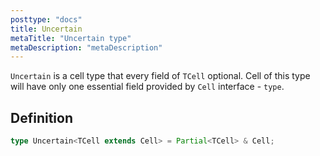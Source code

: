 ```yaml
---
posttype: "docs"
title: Uncertain
metaTitle: "Uncertain type"
metaDescription: "metaDescription"
---
```


`Uncertain` is a cell type that every field of `TCell` optional. 
Cell of this type will have only one essential field provided by `Cell` interface - `type`.

## Definition

```ts
type Uncertain<TCell extends Cell> = Partial<TCell> & Cell;
```